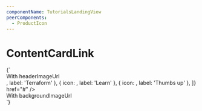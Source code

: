 ```yaml
---
componentName: TutorialsLandingView
peerComponents:
  - ProductIcon
---
```


# ContentCardLink

<LiveComponent>
	{`
<div style={{ display: 'flex', gap: 48 }}>
  <div style={{ width: 400 }}>
    <div>With headerImageUrl</div>
    <TutorialsLandingView.ContentCardLink
      headerImageUrl="https://placekitten.com/g/800/86"
      eyebrowParts={['Eyebrow 1', 'Eyebrow 2', 'Eyebrow 3']}
      title="Content item title"
      description="Brief description to give the user enough context to move forward with confidence. Max Character count of 130."
      badges={[
        { icon: <ProductIcon productSlug="terraform" />, label: 'Terraform' },
        { icon: <SwingsetTestIcon name="learn" />, label: 'Learn' },
        { icon: <SwingsetTestIcon name="thumbs-up" />, label: 'Thumbs up' },
      ]}
      href="#"
    />
  </div>
  <div style={{ width: 400 }}>
    <div>With backgroundImageUrl</div>
    <TutorialsLandingView.ContentCardLink
      backgroundImageUrl="https://placekitten.com/g/400/400"
      title="Content item title"
      description="Brief description to give the user enough context to move forward with confidence. Max Character count of 130."
      href="#"
    />
  </div>
</div>
`}
</LiveComponent>
